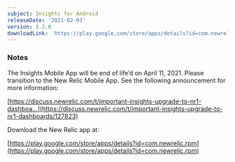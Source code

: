 ```yaml
---
subject: Insights for Android
releaseDate: '2021-02-03'
version: 3.2.0
downloadLink: 'https://play.google.com/store/apps/details?id=com.newrelic.insights'
---
```


### Notes

The Insights Mobile App will be end of life’d on April 11, 2021. Please transition to the New Relic Mobile App. See the following announcement for more information:

[https://discuss.newrelic.com/t/important-insights-upgrade-to-nr1-dashboa...](https://discuss.newrelic.com/t/important-insights-upgrade-to-nr1-dashboards/127823)

Download the New Relic app at:

[https://play.google.com/store/apps/details?id=com.newrelic.rpm](https://play.google.com/store/apps/details?id=com.newrelic.rpm)
